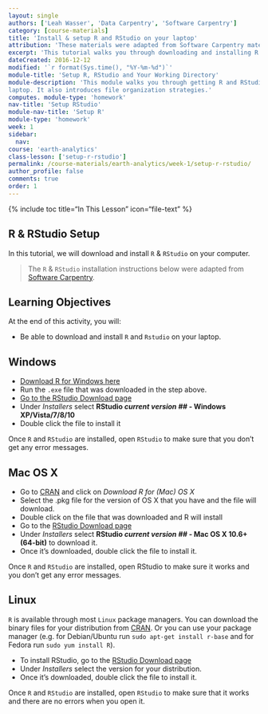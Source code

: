 ```yaml
---
layout: single
authors: ['Leah Wasser', 'Data Carpentry', 'Software Carpentry']
category: [course-materials]
title: 'Install & setup R and RStudio on your laptop'
attribution: 'These materials were adapted from Software Carpentry materials by Earth Lab.'
excerpt: 'This tutorial walks you through downloading and installing R and RStudio on your computer.'
dateCreated: 2016-12-12
modified: '`r format(Sys.time(), "%Y-%m-%d")`'
module-title: 'Setup R, RStudio and Your Working Directory'
module-description: 'This module walks you through getting R and RStudio setup on your
laptop. It also introduces file organization strategies.'
computes. module-type: 'homework'
nav-title: 'Setup RStudio'
module-nav-title: 'Setup R'
module-type: 'homework'
week: 1
sidebar:
  nav:
course: 'earth-analytics'
class-lesson: ['setup-r-rstudio']
permalink: /course-materials/earth-analytics/week-1/setup-r-rstudio/
author_profile: false
comments: true
order: 1
---
```


{% include toc title="In This Lesson" icon="file-text" %}


##  R & RStudio Setup

In this tutorial, we will download and install `R` & `RStudio`
on your computer.

>The `R` & `RStudio` installation instructions below were adapted from
<a href="http://software-carpentry.org/" target="_blank"> Software Carpentry</a>.

<div class='notice--success' markdown="1">

## <i class="fa fa-graduation-cap" aria-hidden="true"></i> Learning Objectives
At the end of this activity, you will:

* Be able to download and install `R` and `Rstudio` on your laptop.

</div>

## Windows

*  <a href="http://cran.r-project.org/bin/windows/base/release.htm" target="_blank">Download R for Windows here</a>
*   Run the `.exe` file that was downloaded in the step above.
*  <a href="http://www.rstudio.com/ide/download/desktop" target="_blank">Go to the RStudio Download page</a>
*  Under *Installers* select **RStudio *current version ##* - Windows XP/Vista/7/8/10**
*  Double click the file to install it


Once `R` and `RStudio` are installed, open `RStudio` to make sure that you don't get
any error messages.

## Mac OS X


* Go to <a href="http://cran.r-project.org" target="_blank">CRAN</a> and click
on *Download R for (Mac) OS X*
* Select the .pkg file for the version of OS X that you have and the file
will download.
* Double click on the file that was downloaded and R will install
* Go to the <a href="http://www.rstudio.com/ide/download/desktop" target="_blank">RStudio Download page</a>
* Under *Installers* select <b>RStudio *current version ##* - Mac OS X 10.6+ (64-bit)</b> to download it.
* Once it's downloaded, double click the file to install it.

Once `R` and `RStudio` are installed, open RStudio to make sure it works and you
don't get any error messages.

## Linux

`R` is available through most `Linux` package managers. You can download the binary
files for your distribution from
<a href="http://cran.r-project.org/index.html" target="_blank">CRAN</a>.
Or you can use your package manager (e.g. for Debian/Ubuntu run
`sudo apt-get install r-base` and for Fedora run `sudo yum install R`).

* To install RStudio, go to the
<a href="http://www.rstudio.com/ide/download/desktop" target="_blank">RStudio Download page</a>
* Under *Installers* select the version for your distribution.
* Once it's downloaded, double click the file to install it.


Once `R` and `RStudio` are installed, open `RStudio` to make sure that it works
and there are no errors when you open it.
